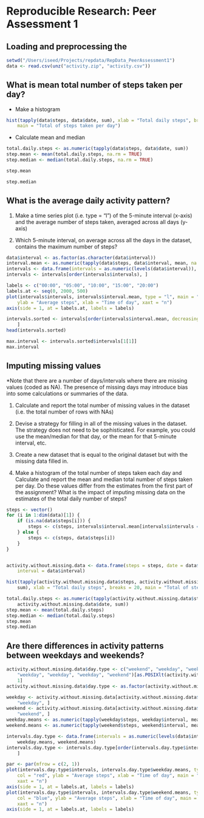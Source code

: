 # Reproducible Research: Peer Assessment 1


## Loading and preprocessing the 

```r
setwd("/Users/iseed/Projects/repdata/RepData_PeerAssessment1")
data <- read.csv(unz("activity.zip", "activity.csv"))
```

## What is mean total number of steps taken per day?
* Make a histogram 
```r
hist(tapply(data$steps, data$date, sum), xlab = "Total daily steps", breaks = 20, 
    main = "Total of steps taken per day")
```
* Calculate mean and median
```r
total.daily.steps <- as.numeric(tapply(data$steps, data$date, sum))
step.mean <- mean(total.daily.steps, na.rm = TRUE)
step.median <- median(total.daily.steps, na.rm = TRUE)
```

```r
step.mean
```

```r
step.median
```
## What is the average daily activity pattern?
1. Make a time series plot (i.e. type = "l") of the 5-minute interval (x-axis) and the average number of steps taken, averaged across all days (y-axis)

2. Which 5-minute interval, on average across all the days in the dataset, contains the maximum number of steps?
```r
data$interval <- as.factor(as.character(data$interval))
interval.mean <- as.numeric(tapply(data$steps, data$interval, mean, na.rm = TRUE))
intervals <- data.frame(intervals = as.numeric(levels(data$interval)), interval.mean)
intervals <- intervals[order(intervals$intervals), ]

labels <- c("00:00", "05:00", "10:00", "15:00", "20:00")
labels.at <- seq(0, 2000, 500)
plot(intervals$intervals, intervals$interval.mean, type = "l", main = "Average steps 5-minute interval", 
    ylab = "Average steps", xlab = "Time of day", xaxt = "n")
axis(side = 1, at = labels.at, labels = labels)
```

```r
intervals.sorted <- intervals[order(intervals$interval.mean, decreasing = TRUE), 
    ]
head(intervals.sorted)
```

```r
max.interval <- intervals.sorted$intervals[1[1]]
max.interval
```

## Imputing missing values
*Note that there are a number of days/intervals where there are missing values (coded as NA). The presence of missing days may introduce bias into some calculations or summaries of the data.

1. Calculate and report the total number of missing values in the dataset (i.e. the total number of rows with NAs)

2. Devise a strategy for filling in all of the missing values in the dataset. The strategy does not need to be sophisticated. For example, you could use the mean/median for that day, or the mean for that 5-minute interval, etc.

3. Create a new dataset that is equal to the original dataset but with the missing data filled in.

4. Make a histogram of the total number of steps taken each day and Calculate and report the mean and median total number of steps taken per day. Do these values differ from the estimates from the first part of the assignment? What is the impact of imputing missing data on the estimates of the total daily number of steps?

```r
steps <- vector()
for (i in 1:dim(data)[1]) {
    if (is.na(data$steps[i])) {
        steps <- c(steps, intervals$interval.mean[intervals$intervals == data$interval[i]])
    } else {
        steps <- c(steps, data$steps[i])
    }
}


activity.without.missing.data <- data.frame(steps = steps, date = data$date, 
    interval = data$interval)
```

```r
hist(tapply(activity.without.missing.data$steps, activity.without.missing.data$date, 
    sum), xlab = "Total daily steps", breaks = 20, main = "Total of steps taken per day")
```

```r
total.daily.steps <- as.numeric(tapply(activity.without.missing.data$steps, 
    activity.without.missing.data$date, sum))
step.mean <- mean(total.daily.steps)
step.median <- median(total.daily.steps)
step.mean
step.median
```


## Are there differences in activity patterns between weekdays and weekends?

```r
activity.without.missing.data$day.type <- c("weekend", "weekday", "weekday", 
    "weekday", "weekday", "weekday", "weekend")[as.POSIXlt(activity.without.missing.data$date)$wday + 
    1]
activity.without.missing.data$day.type <- as.factor(activity.without.missing.data$day.type)

weekday <- activity.without.missing.data[activity.without.missing.data$day.type == 
    "weekday", ]
weekend <- activity.without.missing.data[activity.without.missing.data$day.type == 
    "weekend", ]
weekday.means <- as.numeric(tapply(weekday$steps, weekday$interval, mean))
weekend.means <- as.numeric(tapply(weekend$steps, weekend$interval, mean))

intervals.day.type <- data.frame(intervals = as.numeric(levels(data$interval)), 
    weekday.means, weekend.means)
intervals.day.type <- intervals.day.type[order(intervals.day.type$intervals), 
    ]
```

```r
par <- par(mfrow = c(2, 1))
plot(intervals.day.type$intervals, intervals.day.type$weekday.means, type = "l", 
    col = "red", ylab = "Average steps", xlab = "Time of day", main = "Average steps 5-minute interval at weekday", 
    xaxt = "n")
axis(side = 1, at = labels.at, labels = labels)
plot(intervals.day.type$intervals, intervals.day.type$weekend.means, type = "l", 
    col = "blue", ylab = "Average steps", xlab = "Time of day", main = "Average steps 5-minute interval at weekend", 
    xaxt = "n")
axis(side = 1, at = labels.at, labels = labels)
```

